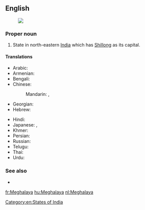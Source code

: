 ==English==
{{wikipedia}}
[[Image:Meghalaya in India (disputed hatched).svg|thumb|]]
===Proper noun===
{{en-proper noun}}

# State in north-eastern [[India]] which has [[Shillong]] as its capital.

====Translations====
{{trans-top|state}}
* Arabic: {{t|ar|ميغالايا|f|tr=mighalaaya}}
* Armenian: {{t-|hy|Մեգհալայա|tr=Meghalaya}}
* Bengali: {{t|bn|মেঘালয়|sc=Beng}}
* Chinese:
*: Mandarin: {{t|cmn|梅加拉亞邦|sc=Hani}},  {{t|cmn|梅加拉亚邦|tr=Méijiālāyà-bāng|sc=Hani}}
* Georgian: {{t|ka|მეგჰალაია|sc=Geor|xs=Georgian}}
* Hebrew: {{t|he|מגהלאיה}}
{{trans-mid}}
* Hindi: {{t|hi|मेघालय|tr=mēghālaya|xs=Hindi}}
* Japanese: {{t|ja|メーガーラヤ州|tr=Mēgāraya-shū}},  {{t|ja|メーガーラヤ|tr=Mēgāraya}}
* Khmer: {{t|km|មេឃាល័យ|sc=Khmr}}
* Persian: {{t|fa|مگالایا|xs=Persian}}
* Russian: {{t|ru|Мегхалая|tr=Megxalája}}
* Telugu: {{t+|te|మేఘాలయ}}
* Thai: {{t|th|รัฐเมฆาลัย|tr=rát may-kaa-lai}}
* Urdu: {{t|ur|میگھالیہ|xs=Urdu}}
{{trans-bottom}}

===See also===
* {{list|en|states of India}}

[[Category:en:States of India]]

[[fr:Meghalaya]]
[[hu:Meghalaya]]
[[nl:Meghalaya]]
